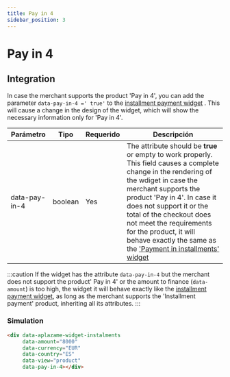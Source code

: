```yaml
---
title: Pay in 4
sidebar_position: 3
---
```


# Pay in 4

## Integration
In case the merchant supports the product 'Pay in 4', you can add the parameter `data-pay-in-4 =' true'` to the [installment payment widget](./installment-payment) . This will cause a change in the design of the widget, which will show the necessary information only for 'Pay in 4'.



|<t id="table.parameter">Parámetro</t> | <t id="table.type">Tipo</t> | <t id="table.required">Requerido</t> | <t id="table.description">Descripción</t>|
|---------|---------|---------|---------|
|data-pay-in-4 | boolean | Yes | The attribute should be **true** or empty to work properly. This field causes a complete change in the rendering of the wdiget in case the merchant supports the product 'Pay in 4'. In case it does not support it or the total of the checkout does not meet the requirements for the product, it will behave exactly the same as the ['Payment in installments' widget](./installment-payment)


:::caution
  If the widget has the attribute `data-pay-in-4` but the merchant does not support the product' Pay in 4' or the amount to finance (`data-amount`) is too high, the widget it will behave exactly like the [installment payment widget](./installment-payment), as long as the merchant supports the 'Installment payment' product, inheriting all its attributes.
:::

### Simulation

<div className="widget-container" style={{ minHeight: '110px' }}>
  <div
    data-aplazame-widget-instalments
    data-amount="8000"
    data-currency="EUR"
    data-country="ES"
    data-type="button"
    data-pay-in-4></div>
</div>

``` html
<div data-aplazame-widget-instalments
     data-amount="8000"
     data-currency="EUR"
     data-country="ES"
     data-view="product"
     data-pay-in-4></div>
```


